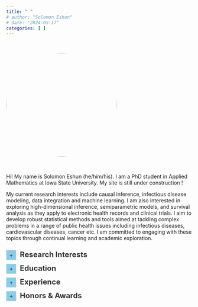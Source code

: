 ```yaml
---
title: " "
# author: "Solomon Eshun"
# date: "2024-05-17"
categories: [ ]
---
```


<br>

<style>
.circle-img {
  border-radius: 50%;
  width: 300px;
  height: 280px;
  object-fit: cover;
}
body {
    font-size: 14px;
}
.justify-text {
  text-align: justify;
  text-justify: inter-word;
}
details {
  position: relative;
}
details > summary {
  color: #333333;
  font-size: 24px;
  list-style: none; /* Removes default list marker */
  cursor: pointer;
  outline: none; /* Removes the focus outline */
}
details > summary::-webkit-details-marker {
  display: none; /* Hides the default arrow icon */
}
details > summary:before {
  content: "+";
  display: inline-block;
  width: 25px; /* Box width */
  height: 25px; /* Box height */
  line-height: 25px; /* Aligns text vertically */
  text-align: center; /* Centers text horizontally */
  background: #87CEEB; /* Light grey background */
  border: 1px solid #ccc; /* Grey border */
  margin-right: 10px; /* Right margin for spacing */
  font-size: 16px; /* Adjust size of the plus sign */
}
details[open] > summary:before {
  content: "−"; /* Minus sign for open state */
}
</style>

![](imgs/self1.JPG){.circle-img}

<br>

Hi! My name is Solomon Eshun (he/him/his). I am a PhD student in Applied Mathematics at Iowa State University. My site is still under construction ! <!-- I am a PhD student -->

<!-- <div class="justify-text"> -->
My current research interests include causal inference, infectious disease modeling, data integration and machine learning. I am also interested in exploring high-dimensional inference, semiparametric models, and survival analysis as they apply to electronic health records and clinical trials. I aim to develop robust statistical methods and tools aimed at tackling complex problems in a range of public health issues including infectious diseases, cardiovascular diseases, cancer etc. I am committed to engaging with these topics through continual learning and academic exploration.
<!-- </div> -->

<div style="height: 10px;"></div>

```{=html}
<details>
<summary style="color: #333333; font-size: 20px;"><strong>Research Interests</strong></summary>
<div style="height: 10px;"></div>
under construction ...........
</details>
```

<div style="height: 10px;"></div>

```{=html}
<details>
<summary style="color: #333333; font-size: 20px;"><strong>Education</strong></summary>
<div style="height: 10px;"></div>
<ul>
    <li>
        <strong>PhD (Student) in Applied Mathematics</strong><br>
        Iowa State University, Ames, 08/2023 - 05/2024
    </li> <div style="height: 10px;"></div>
    <li>
        <strong>MS in Applied Statistics & Data Science</strong><br>
        University of Texas Rio Grande Valley (UTRGV), Edinburg, 08/2021 - 05/2023
    </li><div style="height: 10px;"></div>
    <li>
        <strong>BS in Mathematics</strong><br>
        University of Mines and Technology (UMaT), Tarkwa, Ghana, 09/2016 - 08/2020
    </li>
</ul>
</details>
```

<div style="height: 10px;"></div>

<!-- ![[Causality for Machine Learning](https://ff13.fastforwardlabs.com/)](imgs/whatif.png)  -->


```{=html}
<details>
<summary style="color: #333333; font-size: 20px;"><strong>Experience</strong></summary>
<div style="height: 10px;"></div>
<ul>
    <li>
        Graduate Research Assistant, .......... (08/2024 - Present)
    </li> <div style="height: 10px;"></div>
    <li>
        Graduate Fellow, Data Science for the Public Good, Iowa State (05/2024 - 07/2024)
    </li><div style="height: 10px;"></div>
    <li>
        Graduate Teaching Assistant, Department of Mathematics, Iowa State (08/2023 - 05/2023)
    </li>
    </li><div style="height: 10px;"></div>
    <li>
        Sustainability Research Fellow, Office for Sustainability, UTRGV (08/2022 - 05/2023)
    </li>    </li><div style="height: 10px;"></div>
    <li>
        Graduate Teaching Assistant, School of Math. & Stats. Sciences, UTRGV (08/2021 - 05/2023)
    </li>    </li><div style="height: 10px;"></div>
    <li>
        Computational Science Intern, Los Alamos National Lab, Los Alamos NM (05/2022 - 08/2022)
    </li>    </li><div style="height: 10px;"></div>
    <li>
        Teaching Assistant, Department of Mathematical Sciences, UMaT (09/2020 - 08/2021)
    </li>
        </li><div style="height: 10px;"></div>
    <li>
        Data Production Intern, Ghana Statistical Service, Accra (05/2019 - 08/2019)
    </li>
</ul>
</details>
```

<div style="height: 10px;"></div>



```{=html}
<details>
<summary style="color: #333333; font-size: 20px;"><strong>Honors & Awards</strong></summary>
<div style="height: 10px;"></div>
<ul>
    <li>
        The Cole, 1958 & Green Scholarships, 08/2024.
    </li>
    <div style="height: 10px;"></div>
    <li>
        Travel Award, Department of Mathematics, Iowa State University, 10/2023.
    </li>
    <div style="height: 10px;"></div>
    <li>
        Certificate of Excellence in Sustainable Development Graduate Research, UTRGV, 05/2023.
    </li>
    <div style="height: 10px;"></div>
    <li>
        UTRGV Applied Statistics & Data Science Outstanding M.S. Thesis Award, 04/2023.
    </li>
    <div style="height: 10px;"></div>
    <li>
        Poster Award, SIPCE 2<sup>nd</sup> Annual Conference for Interdisciplinary Research, UTRGV, 03/2023.
    </li>
    <div style="height: 10px;"></div>
    <li>
        Sustainability Research Fellowship, Office for Sustainability, UTRGV, 08/2022.
    </li>
    <div style="height: 10px;"></div>
    <li>
        Burkhart Endowed Scholarship, School of Mathematical & Statistical Sciences, UTRGV, 12/2022.
    </li>
    <div style="height: 10px;"></div>
    <li>
        Joseph Wiener Math Scholarship, School of Mathematical & Statistical Sciences, UTRGV, 08/2022.
    </li>
    <div style="height: 10px;"></div>
    <li>
        Vice Chancellor's Overall Best Graduating Student, University of Mines & Technology, 08/2020.
    </li>
    <div style="height: 10px;"></div>
    <li>
        Best Graduating Student, Faculty of Engineering, University of Mines & Technology, 08/2020.
    </li>
    <div style="height: 10px;"></div>
    <li>
        Best Student, Department of Mathematical Sciences, University of Mines & Technology, 08/2020.
    </li>
</ul>
</details>
```










